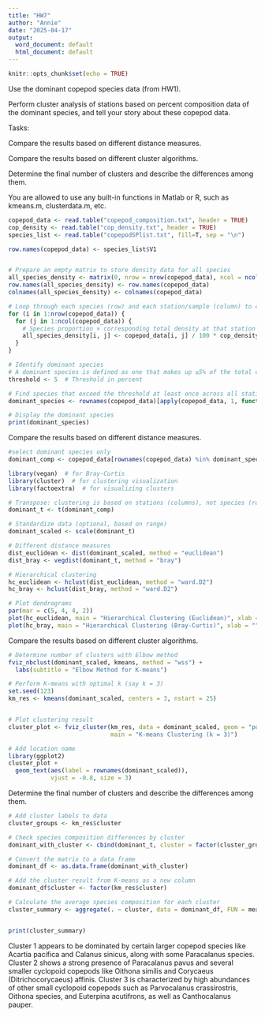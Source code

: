 ```yaml
---
title: "HW7"
author: "Annie"
date: "2025-04-17"
output:
  word_document: default
  html_document: default
---
```


```r
knitr::opts_chunk$set(echo = TRUE)
```

Use the dominant copepod species data (from HW1).

Perform cluster analysis of stations based on percent composition data of the dominant species, and tell your story about these copepod data.

Tasks:

Compare the results based on different distance measures.

Compare the results based on different cluster algorithms.

Determine the final number of clusters and describe the differences among them.

You are allowed to use any built-in functions in Matlab or R, such as kmeans.m, clusterdata.m, etc.
```r
copepod_data <- read.table("copepod_composition.txt", header = TRUE)
cop_density <- read.table("cop_density.txt", header = TRUE)
species_list <- read.table("copepodSPlist.txt", fill=T, sep = "\n")

row.names(copepod_data) <- species_list$V1


# Prepare an empty matrix to store density data for all species
all_species_density <- matrix(0, nrow = nrow(copepod_data), ncol = ncol(copepod_data))
row.names(all_species_density) <- row.names(copepod_data)
colnames(all_species_density) <- colnames(copepod_data)

# Loop through each species (row) and each station/sample (column) to calculate density
for (i in 1:nrow(copepod_data)) {
  for (j in 1:ncol(copepod_data)) {
    # Species proportion × corresponding total density at that station
    all_species_density[i, j] <- copepod_data[i, j] / 100 * cop_density[j, 1]
  }
}

# Identify dominant species
# A dominant species is defined as one that makes up ≥5% of the total composition at any cruise-station
threshold <- 5  # Threshold in percent

# Find species that exceed the threshold at least once across all stations
dominant_species <- rownames(copepod_data)[apply(copepod_data, 1, function(x) any(x >= threshold))]

# Display the dominant species
print(dominant_species)


```
Compare the results based on different distance measures.
```r
#select dominant species only
dominant_comp <- copepod_data[rownames(copepod_data) %in% dominant_species, ] 

library(vegan)  # for Bray-Curtis
library(cluster)  # for clustering visualization
library(factoextra)  # for visualizing clusters

# Transpose: clustering is based on stations (columns), not species (rows)
dominant_t <- t(dominant_comp)

# Standardize data (optional, based on range)
dominant_scaled <- scale(dominant_t)

# Different distance measures
dist_euclidean <- dist(dominant_scaled, method = "euclidean")
dist_bray <- vegdist(dominant_t, method = "bray")

# Hierarchical clustering
hc_euclidean <- hclust(dist_euclidean, method = "ward.D2")
hc_bray <- hclust(dist_bray, method = "ward.D2")

# Plot dendrograms
par(mar = c(5, 4, 4, 2))
plot(hc_euclidean, main = "Hierarchical Clustering (Euclidean)", xlab = "", sub = "", cex=0.7)
plot(hc_bray, main = "Hierarchical Clustering (Bray-Curtis)", xlab = "", sub = "", cex=0.7)

```
Compare the results based on different cluster algorithms.
```r
# Determine number of clusters with Elbow method
fviz_nbclust(dominant_scaled, kmeans, method = "wss") + 
  labs(subtitle = "Elbow Method for K-means")

# Perform K-means with optimal k (say k = 3)
set.seed(123)
km_res <- kmeans(dominant_scaled, centers = 3, nstart = 25)


# Plot clustering result
cluster_plot <- fviz_cluster(km_res, data = dominant_scaled, geom = "point",
                             main = "K-means Clustering (k = 3)")

# Add location name
library(ggplot2)
cluster_plot + 
  geom_text(aes(label = rownames(dominant_scaled)), 
            vjust = -0.8, size = 3)

```
Determine the final number of clusters and describe the differences among them.
```r
# Add cluster labels to data
cluster_groups <- km_res$cluster

# Check species composition differences by cluster
dominant_with_cluster <- cbind(dominant_t, cluster = factor(cluster_groups))

# Convert the matrix to a data frame
dominant_df <- as.data.frame(dominant_with_cluster)

# Add the cluster result from K-means as a new column
dominant_df$cluster <- factor(km_res$cluster)

# Calculate the average species composition for each cluster
cluster_summary <- aggregate(. ~ cluster, data = dominant_df, FUN = mean)


print(cluster_summary)

```
Cluster 1 appears to be dominated by certain larger copepod species like Acartia pacifica and Calanus sinicus, along with some Paracalanus species.
Cluster 2 shows a strong presence of Paracalanus pavus and several smaller cyclopoid copepods like Oithona similis and Corycaeus (Ditrichocorycaeus) affinis.
Cluster 3 is characterized by high abundances of other small cyclopoid copepods such as Parvocalanus crassirostris, Oithona species, and Euterpina acutifrons, as well as Canthocalanus pauper.
